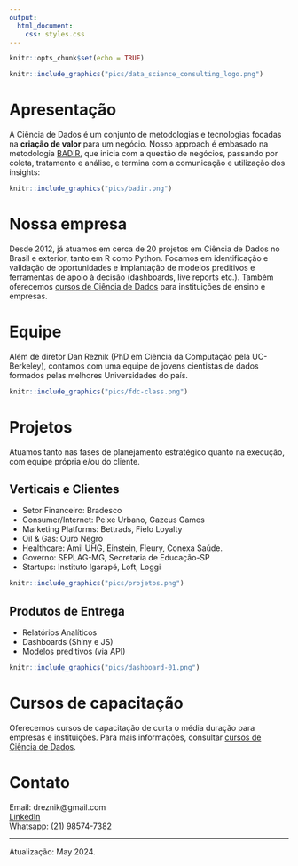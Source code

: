 ```yaml
---
output:
  html_document:
    css: styles.css
---
```


```r
knitr::opts_chunk$set(echo = TRUE)
```

```r
knitr::include_graphics("pics/data_science_consulting_logo.png")
```

# Apresentação

A Ciência de Dados é um conjunto de metodologias e tecnologias focadas na **criação de valor** para um negócio. Nosso approach é embasado na metodologia [BADIR](https://aryng.com/aryng_BADIR_advantage), que inicia com a questão de negócios, passando por coleta, tratamento e análise, e termina com a comunicação e utilização dos insights:


```r
knitr::include_graphics("pics/badir.png")
```

# Nossa empresa

Desde 2012, já atuamos em cerca de 20 projetos em Ciência de Dados no Brasil e exterior, tanto em R como Python. Focamos em identificação e validação de oportunidades e implantação de modelos preditivos e ferramentas de apoio à decisão (dashboards, live reports etc.). Também oferecemos [cursos de Ciência de Dados](cursos.html) para instituições de ensino e empresas.

# Equipe

Além de diretor Dan Reznik (PhD em Ciência da Computação pela UC-Berkeley), contamos com uma equipe de jovens cientistas de dados formados pelas melhores Universidades do país.

```r
knitr::include_graphics("pics/fdc-class.png")
```

# Projetos

Atuamos tanto nas fases de planejamento estratégico quanto na execução, com equipe própria e/ou do cliente.

## Verticais e Clientes

- Setor Financeiro: Bradesco
- Consumer/Internet: Peixe Urbano, Gazeus Games
- Marketing Platforms: Bettrads, Fielo Loyalty
- Oil & Gas: Ouro Negro
- Healthcare: Amil UHG, Einstein, Fleury, Conexa Saúde.
- Governo: SEPLAG-MG, Secretaria de Educação-SP
- Startups: Instituto Igarapé, Loft, Loggi

```r
knitr::include_graphics("pics/projetos.png")
```
  
## Produtos de Entrega

- Relatórios Analíticos
- Dashboards (Shiny e JS)
- Modelos preditivos (via API)

```r
knitr::include_graphics("pics/dashboard-01.png")
```

# Cursos de capacitação

Oferecemos cursos de capacitação de curta o média duração para empresas e instituições. Para mais informações, consultar [cursos de Ciência de Dados](cursos.html).


# Contato

Email: dreznik@gmail.com  
[LinkedIn](https://www.linkedin.com/in/dan-s-reznik-phd-bb49133/)  
Whatsapp: (21) 98574-7382

***

Atualização: May 2024.
